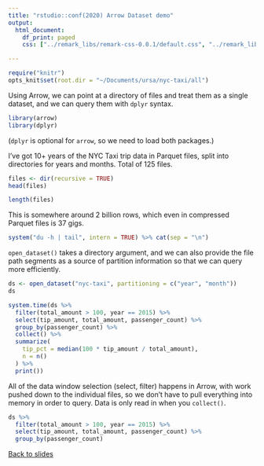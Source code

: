 ```yaml
---
title: "rstudio::conf(2020) Arrow Dataset demo"
output:
  html_document:
    df_print: paged
    css: ["../remark_libs/remark-css-0.0.1/default.css", "../remark_libs/remark-css-0.0.1/default-fonts.css", "../custom.css", "../dark-titles.css"]

---
```


```r
require("knitr")
opts_knit$set(root.dir = "~/Documents/ursa/nyc-taxi/all")
```

Using Arrow, we can point at a directory of files and treat them as a single
dataset, and we can query them with `dplyr` syntax.

```r
library(arrow)
library(dplyr)
```

(`dplyr` is optional for `arrow`, so we need to load both packages.)

I've got 10+ years of the NYC Taxi trip data in Parquet files,
split into directories for years and months.
Total of 125 files.

```r
files <- dir(recursive = TRUE)
head(files)

length(files)
```

This is somewhere around 2 billion rows, which even in compressed Parquet
files is 37 gigs.

```r
system("du -h | tail", intern = TRUE) %>% cat(sep = "\n")
```

`open_dataset()` takes a directory argument, and we can also provide the file  
path segments as a source of partition information so that we can query more
efficiently.

```r
ds <- open_dataset("nyc-taxi", partitioning = c("year", "month"))
ds
```

```r
system.time(ds %>%
  filter(total_amount > 100, year == 2015) %>%
  select(tip_amount, total_amount, passenger_count) %>%
  group_by(passenger_count) %>%
  collect() %>%
  summarize(
    tip_pct = median(100 * tip_amount / total_amount),
    n = n()
  ) %>%
  print())
```

All of the data window selection (select, filter) happens in Arrow, with work
pushed down to the individual files, so we don't have to pull everything into
memory in order to query. Data is only read in when you `collect()`.

```r
ds %>%
  filter(total_amount > 100, year == 2015) %>%
  select(tip_amount, total_amount, passenger_count) %>%
  group_by(passenger_count)
```

[Back to slides](index.html#17)
